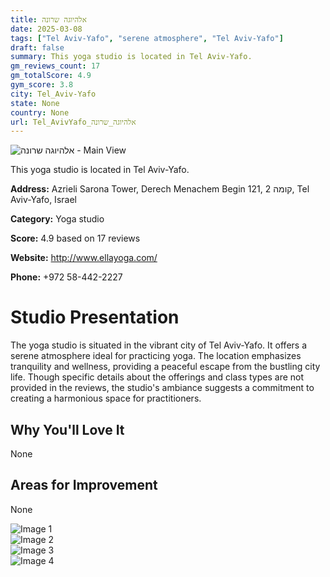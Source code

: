 ```yaml
---
title: אלהיוגה שרונה
date: 2025-03-08
tags: ["Tel Aviv-Yafo", "serene atmosphere", "Tel Aviv-Yafo"]  
draft: false
summary: This yoga studio is located in Tel Aviv-Yafo.
gm_reviews_count: 17
gm_totalScore: 4.9
gym_score: 3.8
city: Tel_Aviv-Yafo
state: None
country: None
url: Tel_AvivYafo_אלהיוגה_שרונה
---
```


<div className="aspect-[16/9] relative my-8">
  <img 
    src="https://lh5.googleusercontent.com/p/AF1QipOI5x-Ap2EdkUSkp8wn7C2VXEfuNXD9f9nPLGJD=w1920-h1080-k-no"
    alt="אלהיוגה שרונה - Main View"
    className="object-cover absolute inset-0 w-full h-full rounded-lg"
  />
</div>

This yoga studio is located in Tel Aviv-Yafo.

**Address:** Azrieli Sarona Tower, Derech Menachem Begin 121, קומה 2, Tel Aviv-Yafo, Israel

**Category:** Yoga studio

**Score:** 4.9 based on 17 reviews

**Website:** http://www.ellayoga.com/

**Phone:** +972 58-442-2227

# Studio Presentation

The yoga studio is situated in the vibrant city of Tel Aviv-Yafo. It offers a serene atmosphere ideal for practicing yoga. The location emphasizes tranquility and wellness, providing a peaceful escape from the bustling city life. Though specific details about the offerings and class types are not provided in the reviews, the studio's ambiance suggests a commitment to creating a harmonious space for practitioners.

## Why You'll Love It

None

## Areas for Improvement

None

<div className="grid grid-cols-1 xl:grid-cols-2 gap-4 my-8">
<div className="aspect-[4/3] relative"><img src="https://lh5.googleusercontent.com/p/AF1QipMt0CWMU1KVqQbB2oPfX7u0Qvy43QnE1dZ9yxt9=w1920-h1080-k-no" alt="Image 1" className="object-cover absolute inset-0 w-full h-full rounded-lg" /></div>
<div className="aspect-[4/3] relative"><img src="https://lh5.googleusercontent.com/p/AF1QipOLDqULF5Vhop-WE0Zdn7KbFPvstZkkdQ-Yxodc=w1920-h1080-k-no" alt="Image 2" className="object-cover absolute inset-0 w-full h-full rounded-lg" /></div>
<div className="aspect-[4/3] relative"><img src="https://lh5.googleusercontent.com/p/AF1QipO4s9E95-dUbmybQ43q5jP5YUxTVJvRDU40ctxh=w1920-h1080-k-no" alt="Image 3" className="object-cover absolute inset-0 w-full h-full rounded-lg" /></div>
<div className="aspect-[4/3] relative"><img src="https://lh5.googleusercontent.com/p/AF1QipPfLvfhk4PuAIPQPxfZ8Ct_unYthJftB3bpHDqE=w1920-h1080-k-no" alt="Image 4" className="object-cover absolute inset-0 w-full h-full rounded-lg" /></div>
</div>